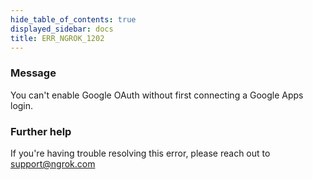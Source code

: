 ```yaml
---
hide_table_of_contents: true
displayed_sidebar: docs
title: ERR_NGROK_1202
---
```


### Message

You can't enable Google OAuth without first connecting a Google Apps login.

<ErrorDetails />

### Further help

If you're having trouble resolving this error, please reach out to [support@ngrok.com](mailto:support@ngrok.com?subject=Help%20with%20ERR_NGROK_1202)
